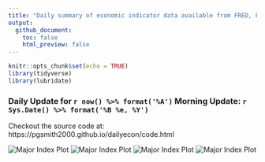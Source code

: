 ---
title: "Daily summary of economic indicator data available from FRED, FRB St. Louis"
output: 
  github_document:
    toc: false
    html_preview: false
---

```{r setup, include=FALSE}
knitr::opts_chunk$set(echo = TRUE)
library(tidyverse)
library(lubridate)
```

### Daily Update for `r now() %>% format('%A')` Morning Update: `r Sys.Date() %>% format('%B %e, %Y')`

Checkout the source code at: https://pgsmith2000.github.io/dailyecon/code.html

![Major Index Plot](https://pgsmith2000.github.io/dailyecon/output/g1.png)
![Major Index Plot](https://pgsmith2000.github.io/dailyecon/output/g2.png)
![Major Index Plot](https://pgsmith2000.github.io/dailyecon/output/g3.png)
![Major Index Plot](https://pgsmith2000.github.io/dailyecon/output/g4.png)